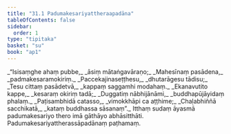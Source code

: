 ```yaml
---
title: "31.1 Padumakesariyattheraapadāna"
tableOfContents: false
sidebar:
  order: 1
type: "tipitaka"
basket: "su"
book: "ap1"
---
```



<DynamicBreadcrumb />

<Division number="1" book="ap1">

<Paragraph number="3432" type="verses" book="ap1">
_“Isisaṃghe ahaṃ pubbe,_  
_āsiṃ mātaṅgavāraṇo;_  
_Mahesīnaṃ pasādena,_  
_padmakesaramokiriṃ._  

</Paragraph>

</Division>
<Division number="2" book="ap1">

<Paragraph number="3433" type="verses" book="ap1">
_Paccekajinaseṭṭhesu,_  
_dhutarāgesu tādisu;_  
_Tesu cittaṃ pasādetvā,_  
_kappaṃ saggamhi modahaṃ._  

</Paragraph>

</Division>
<Division number="3" book="ap1">

<Paragraph number="3434" type="verses" book="ap1">
_Ekanavutito kappe,_  
_kesaraṃ okiriṃ tadā;_  
_Duggatiṃ nābhijānāmi,_  
_buddhapūjāyidaṃ phalaṃ._  

</Paragraph>

</Division>
<Division number="4" book="ap1">

<Paragraph number="3435" type="verses" book="ap1">
_Paṭisambhidā catasso,_  
_vimokkhāpi ca aṭṭhime;_  
_Chaḷabhiññā sacchikatā,_  
_kataṃ buddhassa sāsanaṃ”._  

</Paragraph>

<Paragraph number="3436" book="ap1">
Itthaṃ sudaṃ āyasmā padumakesariyo thero imā gāthāyo abhāsitthāti.

</Paragraph>
</Division>

<Paragraph number="3437" type="center" book="ap1">
Padumakesariyattherassāpadānaṃ paṭhamaṃ.
</Paragraph>